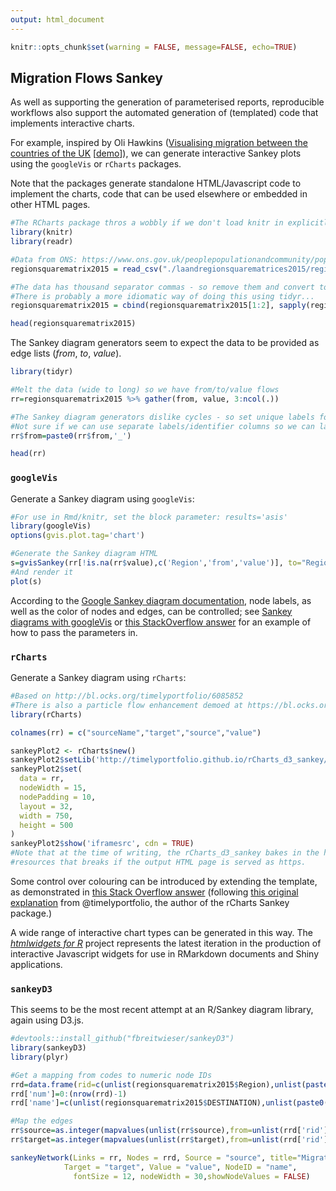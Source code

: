 ```yaml
---
output: html_document
---
```


```r
knitr::opts_chunk$set(warning = FALSE, message=FALSE, echo=TRUE)
```

## Migration Flows Sankey

As well as supporting the generation of parameterised reports, reproducible workflows also support the automated generation of (templated) code that implements interactive charts.

For example, inspired by Oli Hawkins ([Visualising migration between the countries of the UK](http://olihawkins.com/2017/03/1) [[demo](http://olihawkins.com/visualisation/8)]),  we can generate interactive Sankey plots using the `googleVis` or `rCharts` packages.

Note that the packages generate standalone HTML/Javascript code to implement the charts, code that can be used elsewhere or embedded in other HTML pages.

```r
#The RCharts package thros a wobbly if we don't load knitr in explicitly
library(knitr)
library(readr)

#Data from ONS: https://www.ons.gov.uk/peoplepopulationandcommunity/populationandmigration/migrationwithintheuk/datasets/matricesofinternalmigrationmovesbetweenlocalauthoritiesandregionsincludingthecountriesofwalesscotlandandnorthernireland
regionsquarematrix2015 = read_csv("./laandregionsquarematrices2015/regionsquarematrix2015.csv", skip = 8)

#The data has thousand separator commas - so remove them and convert to numeric
#There is probably a more idiomatic way of doing this using tidyr...
regionsquarematrix2015 = cbind(regionsquarematrix2015[1:2], sapply(regionsquarematrix2015[3:ncol(regionsquarematrix2015)], function(x)  as.numeric(gsub(",", "", x)) ) )

head(regionsquarematrix2015)
```

The Sankey diagram generators seem to expect the data to be provided as edge lists (*from*, *to*, *value*).

```r
library(tidyr)

#Melt the data (wide to long) so we have from/to/value flows
rr=regionsquarematrix2015 %>% gather(from, value, 3:ncol(.))

#The Sankey diagram generators dislike cycles - so set unique labels for from/to
#Not sure if we can use separate labels/identifier columns so we can label things the same?
rr$from=paste0(rr$from,'_')

head(rr)
```

### `googleVis`

Generate a Sankey diagram using `googleVis`:

```r
#For use in Rmd/knitr, set the block parameter: results='asis'
library(googleVis)
options(gvis.plot.tag='chart')

#Generate the Sankey diagram HTML
s=gvisSankey(rr[!is.na(rr$value),c('Region','from','value')], to="Region", from="from", weight="value")
#And render it
plot(s)
```

According to the [Google Sankey diagram documentation](https://developers.google.com/chart/interactive/docs/gallery/sankey), node labels, as well as the color of nodes and edges, can be controlled; see [Sankey diagrams with googleVis](http://www.magesblog.com/2014/03/sankey-diagrams-with-googlevis.html) or [this StackOverflow answer](http://stackoverflow.com/a/32111596/454773) for an example of how to pass the parameters in.

### `rCharts`

Generate a Sankey diagram using `rCharts`:

```r
#Based on http://bl.ocks.org/timelyportfolio/6085852
#There is also a particle flow enhancement demoed at https://bl.ocks.org/micahstubbs/6a366e759f029599678e293521d7e26c
library(rCharts)

colnames(rr) = c("sourceName","target","source","value")

sankeyPlot2 <- rCharts$new()
sankeyPlot2$setLib('http://timelyportfolio.github.io/rCharts_d3_sankey/')
sankeyPlot2$set(
  data = rr,
  nodeWidth = 15,
  nodePadding = 10,
  layout = 32,
  width = 750,
  height = 500
)
sankeyPlot2$show('iframesrc', cdn = TRUE)
#Note that at the time of writing, the rCharts_d3_sankey bakes in the http protocol for loading three
#resources that breaks if the output HTML page is served as https.
```

Some control over colouring can be introduced by extending the template, as demonstrated in [this Stack Overflow answer](http://stackoverflow.com/a/28500397/454773) (following [this original explanation](http://stackoverflow.com/a/25416927/454773) from @timelyportfolio, the author of the rCharts Sankey package.)

A wide range of interactive chart types can be generated in this way. The [*htmlwidgets for R*](http://www.htmlwidgets.org/) project represents the latest iteration in the production of interactive Javascript widgets for use in RMarkdown documents and Shiny applications.

### `sankeyD3`

This seems to be the most recent attempt at an R/Sankey diagram library, again using D3.js.

```r
#devtools::install_github("fbreitwieser/sankeyD3")
library(sankeyD3)
library(plyr)

#Get a mapping from codes to numeric node IDs
rrd=data.frame(rid=c(unlist(regionsquarematrix2015$Region),unlist(paste0(regionsquarematrix2015$Region,'_'))))
rrd['num']=0:(nrow(rrd)-1)
rrd['name']=c(unlist(regionsquarematrix2015$DESTINATION),unlist(paste0(regionsquarematrix2015$DESTINATION,'_')))

#Map the edges
rr$source=as.integer(mapvalues(unlist(rr$source),from=unlist(rrd['rid']),to=unlist(rrd['num'])))
rr$target=as.integer(mapvalues(unlist(rr$target),from=unlist(rrd['rid']),to=unlist(rrd['num'])))

sankeyNetwork(Links = rr, Nodes = rrd, Source = "source", title="Migration Flows",
            Target = "target", Value = "value", NodeID = "name",
              fontSize = 12, nodeWidth = 30,showNodeValues = FALSE)
```